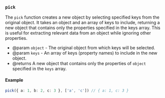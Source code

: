 ### `pick`

The `pick` function creates a new object by selecting specified keys from
the original object. It takes an object and an array of keys to include,
returning a new object that contains only the properties specified in the
keys array. This is useful for extracting relevant data from an object while
ignoring other properties.

- @param `object` - The original object from which keys will be selected.
- @param `keys` - An array of keys (property names) to include in the new object.
- @returns A new object that contains only the properties of `object` specified
  in the `keys` array.

#### Example

```ts
pick({ a: 1, b: 2, c: 3 }, ['a', 'c']) // { a: 1, c: 3 }
```
